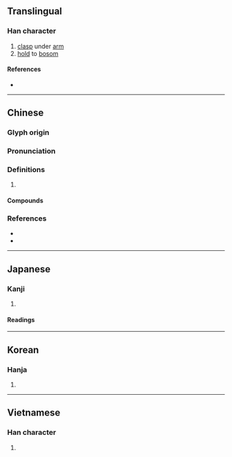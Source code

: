 {{character info/new}}
{{also|挟}}
==Translingual==
{{ja-forms|[[挟]]|[[挟]]|挾}}

===Han character===
{{Han char|rn=64|rad=手|as=07|sn=10|four=54038|canj=QKOO|ids=⿰扌夾}}

# [[clasp]] under [[arm]]
# [[hold]] to [[bosom]]

====References====
* {{Han ref|kx=0432.160|dkj=12118|dj=0782.070|hdz=31880.020|uh=633E|ud=25406|bh=AEB5|bd=44725}}

----

==Chinese==
{{zh-forms|s=挟}}

===Glyph origin===
{{Han etym}}

===Pronunciation===
{{zh-pron
|m=xié
|c=hip6,hip3,haap6,gaap3
|h=pfs=kia̍p
|mn=hia̍p/tw:gia̍p/tw:nge̍h
|mc=y
|oc=y
|cat=
}}

===Definitions===
{{zh-hanzi}}

# {{rfdef|zh}}

====Compounds====
{{zh-der|倚勢挾權|字挾風霜|帶挾|張弓挾矢|打挾|拖男挾女|拿粗挾細|挾主行令|挾人捉將|挾冰求溫|挾制|挾勢|挾勢弄權|挾嫌|挾山超海|挾帶|挾恨|挾持|挾擊|挾書律|挾朋樹黨|挾權倚勢|挾生兒|挾細拿粗|挾纊|挾義|挾貴|挾貴倚勢|挾長|捉將挾人|攜挾帶|裹挾|要挾}}

===References===
* {{R:yue:Hanzi}}
* {{R:nan:thcwdq}}

----

==Japanese==
{{ja-kanji forms|挟|挾}}

===Kanji===
{{ja-kanji|grade=|rs=手07|style=ky|shin=挟}}

# {{defn|lang=ja|sort=手07}}

====Readings====
{{ja-readings
|goon=ぎょう<げふ
|kanon=きょう<けふ
|on=しょう<せふ
|kun=はさ-む, はさ-まる, わきばさ-む, さしはさ-む, はざ
}}

{{attention|ja|what kind of on-reading is "shō"?}}

----

==Korean==

===Hanja===
{{ko-hanja|hangeul=협|eumhun=|rv=hyeop|mr=hyŏp|y=hyep}}

# {{defn|lang=ko|sort=手07}}

----

==Vietnamese==

===Han character===
{{vi-hantu|[[xáp]], [[hiệp]], [[giáp]], [[rơi]]|rs=手07}}

# {{defn|lang=vi}}